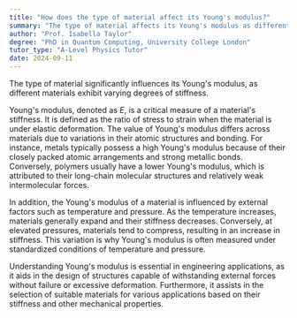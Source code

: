 ```yaml
---
title: "How does the type of material affect its Young's modulus?"
summary: "The type of material affects its Young's modulus as different materials have different stiffness."
author: "Prof. Isabella Taylor"
degree: "PhD in Quantum Computing, University College London"
tutor_type: "A-Level Physics Tutor"
date: 2024-09-11
---
```


The type of material significantly influences its Young's modulus, as different materials exhibit varying degrees of stiffness.

Young's modulus, denoted as $E$, is a critical measure of a material's stiffness. It is defined as the ratio of stress to strain when the material is under elastic deformation. The value of Young's modulus differs across materials due to variations in their atomic structures and bonding. For instance, metals typically possess a high Young's modulus because of their closely packed atomic arrangements and strong metallic bonds. Conversely, polymers usually have a lower Young's modulus, which is attributed to their long-chain molecular structures and relatively weak intermolecular forces.

In addition, the Young's modulus of a material is influenced by external factors such as temperature and pressure. As the temperature increases, materials generally expand and their stiffness decreases. Conversely, at elevated pressures, materials tend to compress, resulting in an increase in stiffness. This variation is why Young's modulus is often measured under standardized conditions of temperature and pressure.

Understanding Young's modulus is essential in engineering applications, as it aids in the design of structures capable of withstanding external forces without failure or excessive deformation. Furthermore, it assists in the selection of suitable materials for various applications based on their stiffness and other mechanical properties.
    
